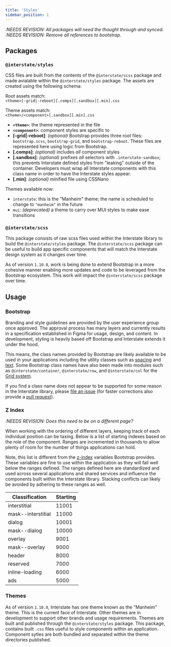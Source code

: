 ```yaml
---
title: 'Styles'
sidebar_position: 1
---
```


_:NEEDS REVISION: All packages will need the thought through and synced._
_:NEEDS REVISION: Remove all references to bootstrap._

## Packages

### `@interstate/styles`

CSS files are built from the contents of the `@interstate/scss` package and made
avialable within the `@interstate/styles` package. The assets are created using the
following schema:

Root assets match:<br />
`<theme>[-grid|-reboot][.comps][.sandbox][.min].css`

Theme assets match:<br />
`<theme>/<component>[.sandbox][.min].css`

- **`<theme>`**: the theme represented in the file
- **`<component>`**: component styles are specific to
- **[-grid|-reboot]**: _(optional)_ Bootstrap provides three root files: `bootstrap.scss`,
    `bootstrap-grid`, and `bootstrap-reboot`. These files are represented here
    using logic from Bootstrap.
- **[.comps]**: _(optional)_ includes _all_ component styles
- **[.sandbox]**: _(optional)_ prefixes _all_ selectors with `.interstate-sandbox`; this prevents
    Interstate defined styles from "leaking" outside of the container. Developers
    must wrap all Interstate components with this class name in order to have the
    Interstate styles appear.
- **[.min]**: _(optional)_ minified file using CSSNano

Themes available now:

- `interstate`: this is the "Manheim" theme; the name is scheduled to change to
  `"manheim"` in the future
- `mui`: _(deprecated)_ a theme to carry over MUI styles to make ease transitions


### `@interstate/scss`

This package consists of raw scss files used within the Interstate library to build
the `@interstate/styles` package. The `@interstate/scss` package can be useful to build
app specific components that will match the Interstate design system as it changes
over time.

As of version `1.10.0`, work is being done to extend Bootstrap in a more cohesive manner
enabling more updates and code to be leveraged from the Bootstrap ecosystem.
This work will impact the `@interstate/scss` package over time.

## Usage

### Bootstrap

Branding and style guidelines are provided by the user experience group once
approved. The approval process has many layers and currently results in a
specification established in Figma for usage, design, and content. In
development, styling is heavily based off Bootstrap and Interstate extends it under
the hood.

This means, the class names provided by Bootstrap are likely available to be
used in your applications including the utility classes such as
[spacing](https://getbootstrap.com/docs/4.6/utilities/spacing/) and
[text](https://getbootstrap.com/docs/4.6/utilities/text/). Some Bootstrap class
names have also been made into modules such as `@interstate/container`, `@interstate/row`,
and `@interstate/col` for the [Grid system](https://getbootstrap.com/docs/4.6/layout/grid/).

If you find a class name does not appear to be supported for some reason in the
Interstate library, please [file an issue](https://ghe.coxautoinc.com/Interstate/interstate/issues/new/choose)
(for faster corrections also provide a [pull request](https://ghe.coxautoinc.com/Interstate/interstate/compare)).

### Z Index

_:NEEDS REVISION: Does this need to be on a different page?_

When working with the ordering of different layers, keeping track of each
individual position can be taxing. Below is a list of starting indexes based on
the role of the component. Ranges are incremented in thousands to allow plenty
of room for the number of things applications can hold.

Note, this list is different from the
[z-index](https://getbootstrap.com/docs/4.6/layout/overview/#z-index) variables Bootstrap
provides. These variables are fine to use within the application as they will
fall well below the ranges defined. The ranges defined here are standardized and
used across several applications and shared services and influence the
components built within the Interstate library. Stacking conflicts can likely be
avoided by adhering to these ranges as well.

| Classification | Starting
|----------------|-----------
| interstitial | 11001
| mask--interstitial | 11000
| dialog | 10001
| mask--dialog | 10000
| overlay | 9001
| mask--overlay | 9000
| header | 8000
| reserved | 7000
| inline-loading | 6000
| ads | 5000


### Themes

As of version `1.10.0`, Interstate has one theme known as the "Manheim" theme. This
is the current face of Interstate. Other themes are in development to support other
brands and usage requirements. Themes are built and published through the
`@interstate/styles` package. This package, contains built `.css` files useful to style
components within an application. Component sytles are both bundled and separated
within the theme directories published.
